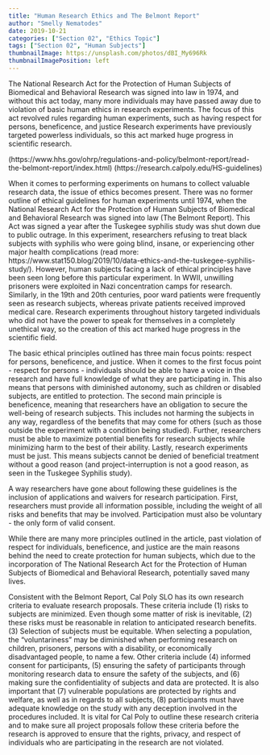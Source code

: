 ```yaml
---
title: "Human Research Ethics and The Belmont Report"
author: "Smelly Nematodes"
date: 2019-10-21
categories: ["Section 02", "Ethics Topic"]
tags: ["Section 02", "Human Subjects"]
thumbnailImage: https://unsplash.com/photos/dBI_My696Rk
thumbnailImagePosition: left
---
```


The National Research Act for the Protection of Human Subjects of Biomedical and Behavioral Research was signed into law in 1974, and without this act today, many more individuals may have passed away due to violation of basic human ethics in research experiments. The focus of this act revolved rules regarding human experiments, such as having respect for persons, beneficence, and justice Research experiments have previously targeted powerless individuals, so this act marked huge progress in scientific research.


(https://www.hhs.gov/ohrp/regulations-and-policy/belmont-report/read-the-belmont-report/index.html)
(https://research.calpoly.edu/HS-guidelines)

<!--more-->

When it comes to performing experiments on humans to collect valuable research data, the issue of ethics becomes present. There was no former outline of ethical guidelines for human experiments until 1974, when the National Research Act for the Protection of Human Subjects of Biomedical and Behavioral Research was signed into law (The Belmont Report). This Act was signed a year after the Tuskegee syphilis study was shut down due to public outrage. In this experiment, researchers refusing to treat black subjects with syphilis who were going blind, insane, or experiencing other major health complications (read more: https://www.stat150.blog/2019/10/data-ethics-and-the-tuskegee-syphilis-study/). However, human subjects facing a lack of ethical principles have been seen long before this particular experiment. In WWII, unwilling prisoners were exploited in Nazi concentration camps for research. Similarly, in the 19th and 20th centuries, poor ward patients were frequently seen as research subjects, whereas private patients received improved medical care. Research experiments throughout history targeted individuals who did not have the power to speak for themselves in a completely unethical way, so the creation of this act marked huge progress in the scientific field.

The basic ethical principles outlined has three main focus points: respect for persons, beneficence, and justice. When it comes to the first focus point - respect for persons - individuals should be able to have a voice in the research and have full knowledge of what they are participating in. This also means that persons with diminished autonomy, such as children or disabled subjects, are entitled to protection. The second main principle is beneficence, meaning that researchers have an obligation to secure the well-being of research subjects. This includes not harming the subjects in any way, regardless of the benefits that may come for others (such as those outside the experiment with a condition being studied). Further, researchers must be able to maximize potential benefits for research subjects while minimizing harm to the best of their ability. Lastly, research experiments must be just. This means subjects cannot be denied of beneficial treatment without a good reason (and project-interruption is not a good reason, as seen in the Tuskegee Syphilis study). 

A way researchers have gone about following these guidelines is the inclusion of applications and waivers for research participation. First, researchers must provide all information possible, including the weight of all risks and benefits that may be involved. Participation must also be voluntary - the only form of valid consent.

While there are many more principles outlined in the article, past violation of respect for individuals, beneficence, and justice are the main reasons behind the need to create protection for human subjects, which due to the incorporation of The National Research Act for the Protection of Human Subjects of Biomedical and Behavioral Research, potentially saved many lives.

Consistent with the Belmont Report, Cal Poly SLO has its own research criteria to evaluate research proposals. These criteria include (1) risks to subjects are minimized. Even though some matter of risk is inevitable, (2) these risks must be reasonable in relation to anticipated research benefits. (3) Selection of subjects must be equitable. When selecting a population, the “voluntariness” may be diminished when performing research on children, prisoners, persons with a disability, or economically disadvantaged people, to name a few. Other criteria include (4) informed consent for participants, (5) ensuring the safety of participants through monitoring research data to ensure the safety of the subjects, and (6) making sure the confidentiality of subjects and data are protected. It is also important that (7) vulnerable populations are protected by rights and welfare, as well as in regards to all subjects, (8) participants must have adequate knowledge on the study with any deception involved in the procedures included. It is vital for Cal Poly to outline these research criteria and to make sure all project proposals follow these criteria before the research is approved to ensure that the rights, privacy, and respect of individuals who are participating in the research are not violated.


